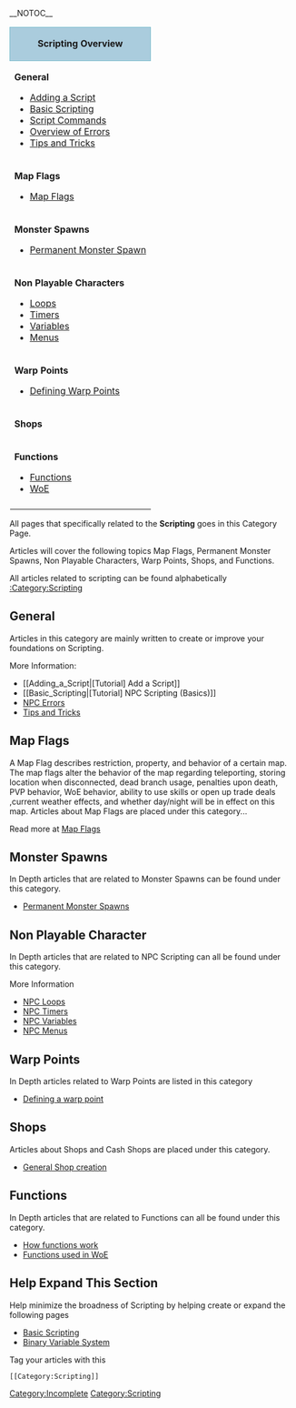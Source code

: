 [[Category:Incomplete]]
__NOTOC__

{| style="padding:0.3em; clear:right; margin-left:15px; border:1px solid #A3B1BF; background:#f7f8ff; text-align:left; font-size:95%; line-height:1.5em;" align="right"
| style="background: #ACD; text-align: center; border: 1px solid #7BC;" | '''Scripting Overview'''
|-
|'''General'''
* [[Adding a Script]]
* [[Basic Scripting]]
* [[:Category:Script_Command|Script Commands]]
* [[Overview of Errors]]
* [[Tips_and_Tricks_(Scripting)|Tips and Tricks]]
|-
|'''Map Flags'''
* [[Mapflag|Map Flags]]
|-
|'''Monster Spawns'''
* [[Permanent Monster Spawn]]
|-
|'''Non Playable Characters'''
* [[Loops]]
* [[Timers (Scripting)|Timers]]
* [[Variables]]
* [[Menus]]
|-
|'''Warp Points'''
* [[Defining Warp Points]]
|-
|'''Shops'''
|-
|'''Functions'''
* [[Functions]]
* [[WoE]]
|-
|}

All pages that specifically related to the '''Scripting''' goes in this Category Page. 

Articles will cover the following topics Map Flags, Permanent Monster Spawns, Non Playable Characters, Warp Points, Shops, and Functions.

All articles related to scripting can be found alphabetically [[:Category:Scripting]]


== General ==
Articles in this category are mainly written to create or improve your foundations on Scripting.

More Information:
* [[Adding_a_Script|[Tutorial] Add a Script]]
* [[Basic_Scripting|[Tutorial] NPC Scripting (Basics)]]
* [[Overview_of_Errors|NPC Errors]]
* [[Tips_and_Tricks_(Scripting)|Tips and Tricks]]

== Map Flags ==
A Map Flag describes restriction, property, and behavior of a certain map. The map flags alter the behavior of the map regarding teleporting, storing location when disconnected, dead branch usage, penalties upon death, PVP behavior, WoE behavior, ability to use skills or open up trade deals ,current weather effects, and whether day/night will be in effect on this map. Articles about Map Flags are placed under this category...

Read more at [[Mapflag|Map Flags]]

== Monster Spawns ==
In Depth articles that are related to Monster Spawns can be found under this category.

* [[Permanent_Monster_Spawn|Permanent Monster Spawns]]

== Non Playable Character ==
In Depth articles that are related to NPC Scripting can all be found under this category.

More Information
* [[Loops|NPC Loops]]
* [[Timers (Scripting)|NPC Timers]]
* [[Variables|NPC Variables]]
* [[Menus|NPC Menus]]

== Warp Points ==
In Depth articles related to Warp Points are listed in this category
* [[Defining_Warp_Points|Defining a warp point]]

== Shops ==
Articles about Shops and Cash Shops are placed under this category.
* [[General Shop creation]]

== Functions ==
In Depth articles that are related to Functions can all be found under this category.
* [[Functions|How functions work]]
* [[WoE|Functions used in WoE]]

== Help Expand This Section ==
Help minimize the broadness of Scripting by helping create or expand the following pages

* [[Basic Scripting]]
* [[Binaries|Binary Variable System]]

Tag your articles with this

 <nowiki>[[Category:Scripting]]</nowiki>

[[Category:Scripting]]